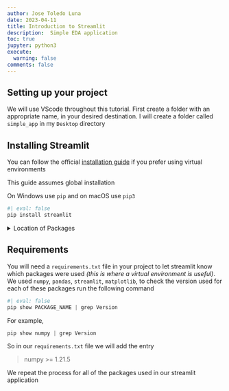 ```yaml
---
author: Jose Toledo Luna
date: 2023-04-11
title: Introduction to Streamlit
description:  Simple EDA application
toc: true
jupyter: python3
execute:
  warning: false
comments: false
---
```


## Setting up your project

We will use VScode throughout this tutorial. First create a folder with an appropriate name, in your desired destination. I will create a folder called `simple_app` in my `Desktop` directory


## Installing Streamlit

You can follow the official [installation guide](https://docs.streamlit.io/library/get-started/installation) if you prefer using virtual environments

This guide assumes global installation

On Windows use `pip` and on macOS use `pip3`

```python
#| eval: false
pip install streamlit
```

<details>
<summary>Location of Packages</summary>
If you want to know where your packages are installed run the command 

```python
#| eval: false
pip show PACKAGE_NAME | grep Location
```

For example, 

```python
pip show numpy | grep Location
```

</details>

## Requirements

You will need a `requirements.txt` file in your project to let streamlit know which packages were used *(this is where a virtual environment is useful)*. We used `numpy`, `pandas`, `streamlit`, `matplotlib`, to check the version used for each of these packages run the following command 

```python
#| eval: false
pip show PACKAGE_NAME | grep Version
```

For example,

```python
pip show numpy | grep Version
```


So in our `requirements.txt` file we will add the entry

> numpy >= 1.21.5

We repeat the process for all of the packages used in our streamlit application
























